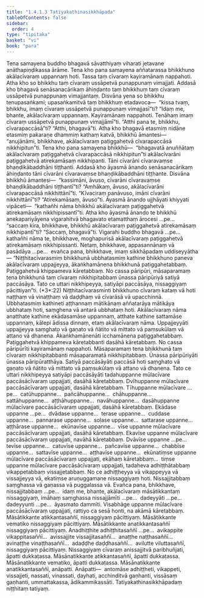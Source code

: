 ```yaml
---
title: "1.4.1.3 Tatiyakathinasikkhāpada"
tableOfContents: false
sidebar:
  order: 4
type: "tipitaka"
basket: "vi"
book: "para"
---
```



<DynamicBreadcrumb />

<Division number="497" book="para" bookNo="1" page="303">

<Paragraph number="1921" book="para">
Tena samayena buddho bhagavā sāvatthiyaṃ viharati jetavane anāthapiṇḍikassa ārāme. Tena kho pana samayena aññatarassa bhikkhuno akālacīvaraṃ uppannaṃ hoti. Tassa taṃ cīvaraṃ kayiramānaṃ nappahoti. Atha kho so bhikkhu taṃ cīvaraṃ ussāpetvā punappunaṃ vimajjati. Addasā kho bhagavā senāsanacārikaṃ āhiṇḍanto taṃ bhikkhuṃ taṃ cīvaraṃ ussāpetvā punappunaṃ vimajjantaṃ. Disvāna yena so bhikkhu tenupasaṅkami; upasaṅkamitvā taṃ bhikkhuṃ etadavoca—  “kissa tvaṃ, bhikkhu, imaṃ cīvaraṃ ussāpetvā punappunaṃ vimajjasī”ti? “Idaṃ me, bhante, akālacīvaraṃ uppannaṃ. Kayiramānaṃ nappahoti. Tenāhaṃ imaṃ cīvaraṃ ussāpetvā punappunaṃ vimajjāmī”ti. “Atthi pana te, bhikkhu, cīvarapaccāsā”ti? “Atthi, bhagavā”ti. Atha kho bhagavā etasmiṃ nidāne etasmiṃ pakaraṇe dhammiṃ kathaṃ katvā, bhikkhū āmantesi—  “anujānāmi, bhikkhave, akālacīvaraṃ paṭiggahetvā cīvarapaccāsā nikkhipitun”ti.
</Paragraph>

</Division>
<Division number="498" book="para" bookNo="1" page="303">

<Paragraph number="1922" book="para">
Tena kho pana samayena bhikkhū—  “bhagavatā anuññātaṃ akālacīvaraṃ paṭiggahetvā cīvarapaccāsā nikkhipitun”ti akālacīvarāni paṭiggahetvā atirekamāsaṃ nikkhipanti. Tāni cīvarāni cīvaravaṃse bhaṇḍikābaddhāni tiṭṭhanti. Addasā kho āyasmā ānando senāsanacārikaṃ āhiṇḍanto tāni cīvarāni cīvaravaṃse bhaṇḍikābaddhāni tiṭṭhante. Disvāna bhikkhū āmantesi—  “kassimāni, āvuso, cīvarāni cīvaravaṃse bhaṇḍikābaddhāni tiṭṭhantī”ti? “Amhākaṃ, āvuso, akālacīvarāni cīvarapaccāsā nikkhittānī”ti. “Kīvaciraṃ panāvuso, imāni cīvarāni nikkhittānī”ti? “Atirekamāsaṃ, āvuso”ti. Āyasmā ānando ujjhāyati khiyyati vipāceti—  “kathañhi nāma bhikkhū akālacīvaraṃ paṭiggahetvā atirekamāsaṃ nikkhipissantī”ti.
</Paragraph>

<Paragraph number="1923" book="para">
Atha kho āyasmā ānando te bhikkhū anekapariyāyena vigarahitvā bhagavato etamatthaṃ ārocesi …pe…  “saccaṃ kira, bhikkhave, bhikkhū akālacīvaraṃ paṭiggahetvā atirekamāsaṃ nikkhipantī”ti? “Saccaṃ, bhagavā”ti. Vigarahi buddho bhagavā …pe…  kathañhi nāma te, bhikkhave, moghapurisā akālacīvaraṃ paṭiggahetvā atirekamāsaṃ nikkhipissanti. Netaṃ, bhikkhave, appasannānaṃ vā pasādāya …pe…  evañca pana, bhikkhave, imaṃ sikkhāpadaṃ uddiseyyātha—
</Paragraph>

</Division>
<Division number="499" book="para" bookNo="1" page="304">

<Paragraph number="1924" book="para">
<Emphasis>“Niṭṭhitacīvarasmiṃ bhikkhunā ubbhatasmiṃ kathine bhikkhuno paneva akālacīvaraṃ uppajjeyya, ākaṅkhamānena bhikkhunā paṭiggahetabbaṃ. Paṭiggahetvā khippameva kāretabbaṃ. No cassa pāripūri, māsaparamaṃ tena bhikkhunā taṃ cīvaraṃ nikkhipitabbaṃ ūnassa pāripūriyā satiyā paccāsāya. Tato ce uttari nikkhipeyya, satiyāpi paccāsāya, nissaggiyaṃ pācittiyan”</Emphasis>ti. (*3*:<Emphasis>22</Emphasis>)
</Paragraph>

</Division>
<Division number="500" book="para" bookNo="1" page="304">

<Paragraph number="1925" book="para">
<Emphasis>Niṭṭhitacīvarasmin</Emphasis>ti bhikkhuno cīvaraṃ kataṃ vā hoti naṭṭhaṃ vā vinaṭṭhaṃ vā daḍḍhaṃ vā cīvarāsā vā upacchinnā.
</Paragraph>

<Paragraph number="1926" book="para">
<Emphasis>Ubbhatasmiṃ kathine</Emphasis>ti aṭṭhannaṃ mātikānaṃ aññatarāya mātikāya ubbhataṃ hoti, saṃghena vā antarā ubbhataṃ hoti.
</Paragraph>

<Paragraph number="1927" book="para">
<Emphasis>Akālacīvaraṃ</Emphasis> nāma anatthate kathine ekādasamāse uppannaṃ, atthate kathine sattamāse uppannaṃ, kālepi ādissa dinnaṃ, etaṃ akālacīvaraṃ nāma.
</Paragraph>

<Paragraph number="1928" book="para">
<Emphasis>Uppajjeyyā</Emphasis>ti uppajjeyya saṃghato vā gaṇato vā ñātito vā mittato vā paṃsukūlaṃ vā attano vā dhanena.
</Paragraph>

<Paragraph number="1929" book="para">
<Emphasis>Ākaṅkhamānenā</Emphasis>ti icchamānena paṭiggahetabbaṃ.
</Paragraph>

<Paragraph number="1930" book="para">
<Emphasis>Paṭiggahetvā khippameva kāretabban</Emphasis>ti dasāhā kāretabbaṃ.
</Paragraph>

<Paragraph number="1931" book="para">
<Emphasis>No cassa pāripūrī</Emphasis>ti kayiramānaṃ nappahoti.
</Paragraph>

<Paragraph number="1932" book="para">
<Emphasis>Māsaparamaṃ tena bhikkhunā taṃ cīvaraṃ nikkhipitabban</Emphasis>ti māsaparamatā nikkhipitabbaṃ.
</Paragraph>

<Paragraph number="1933" book="para">
<Emphasis>Ūnassa pāripūriyā</Emphasis>ti ūnassa pāripūratthāya.
</Paragraph>

<Paragraph number="1934" book="para">
<Emphasis>Satiyā paccāsāyā</Emphasis>ti paccāsā hoti saṃghato vā gaṇato vā ñātito vā mittato vā paṃsukūlaṃ vā attano vā dhanena.
</Paragraph>

<Paragraph number="1935" book="para">
<Emphasis>Tato ce uttari nikkhipeyya satiyāpi paccāsāyā</Emphasis>ti tadahuppanne mūlacīvare paccāsācīvaraṃ uppajjati, dasāhā kāretabbaṃ. Dvīhuppanne mūlacīvare paccāsācīvaraṃ uppajjati, dasāhā kāretabbaṃ. Tīhuppanne mūlacīvare …pe…  catūhuppanne…  pañcāhuppanne…  chāhuppanne…  sattāhuppanne…  aṭṭhāhuppanne…  navāhuppanne…  dasāhuppanne mūlacīvare paccāsācīvaraṃ uppajjati, dasāhā kāretabbaṃ. Ekādase uppanne …pe…  dvādase uppanne…  terase uppanne…  cuddase uppanne…  pannarase uppanne…  soḷase uppanne…  sattarase uppanne…  aṭṭhārase uppanne…  ekūnavīse uppanne…  vīse uppanne mūlacīvare paccāsācīvaraṃ uppajjati, dasāhā kāretabbaṃ. Ekavīse uppanne mūlacīvare paccāsācīvaraṃ uppajjati, navāhā kāretabbaṃ. Dvāvīse uppanne …pe…  tevīse uppanne…  catuvīse uppanne…  pañcavīse uppanne…  chabbīse uppanne…  sattavīse uppanne…  aṭṭhavīse uppanne…  ekūnatiṃse uppanne mūlacīvare paccāsācīvaraṃ uppajjati, ekāhaṃ kāretabbaṃ…  tiṃse uppanne mūlacīvare paccāsācīvaraṃ uppajjati, tadaheva adhiṭṭhātabbaṃ vikappetabbaṃ vissajjetabbaṃ. No ce adhiṭṭheyya vā vikappeyya vā vissajjeyya vā, ekatiṃse aruṇuggamane nissaggiyaṃ hoti. Nissajjitabbaṃ saṃghassa vā gaṇassa vā puggalassa vā. Evañca pana, bhikkhave, nissajjitabbaṃ …pe…  idaṃ me, bhante, akālacīvaraṃ māsātikkantaṃ nissaggiyaṃ, imāhaṃ saṃghassa nissajjāmīti …pe…  dadeyyāti …pe…  dadeyyunti …pe…  āyasmato dammīti.
</Paragraph>

<Paragraph number="1936" book="para">
Visabhāge uppanne mūlacīvare paccāsācīvaraṃ uppajjati, rattiyo ca sesā honti, na akāmā kāretabbaṃ.
</Paragraph>

</Division>
<Division number="501" book="para" bookNo="1" page="305">

<Paragraph number="1937" book="para">
Māsātikkante atikkantasaññī, nissaggiyaṃ pācittiyaṃ. Māsātikkante vematiko nissaggiyaṃ pācittiyaṃ. Māsātikkante anatikkantasaññī nissaggiyaṃ pācittiyaṃ. Anadhiṭṭhite adhiṭṭhitasaññī …pe…  avikappite vikappitasaññī…  avissajjite vissajjitasaññī…  anaṭṭhe naṭṭhasaññī…  avinaṭṭhe vinaṭṭhasaññī…  adaḍḍhe daḍḍhasaññī…  avilutte viluttasaññī, nissaggiyaṃ pācittiyaṃ.
</Paragraph>

<Paragraph number="1938" book="para">
Nissaggiyaṃ cīvaraṃ anissajjitvā paribhuñjati, āpatti dukkaṭassa. Māsānatikkante atikkantasaññī, āpatti dukkaṭassa. Māsānatikkante vematiko, āpatti dukkaṭassa. Māsānatikkante anatikkantasaññī, anāpatti.
</Paragraph>

</Division>
<Division number="502" book="para" bookNo="1" page="305">

<Paragraph number="1939" book="para">
Anāpatti—  antomāse adhiṭṭheti, vikappeti, vissajjeti, nassati, vinassati, ḍayhati, acchinditvā gaṇhanti, vissāsaṃ gaṇhanti, ummattakassa, ādikammikassāti.

</Paragraph>
</Division>

<Paragraph number="1940" type="center" book="para">
Tatiyakathinasikkhāpadaṃ niṭṭhitaṃ tatiyaṃ.
</Paragraph>
